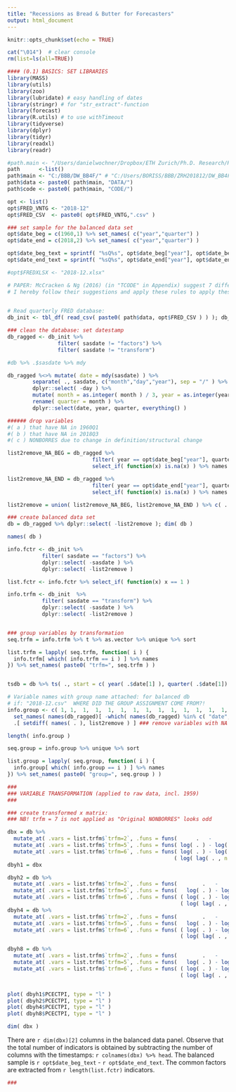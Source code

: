 ---
title: "Recessions as Bread & Butter for Forecasters"
output: html_document
---


```{r setup, include=FALSE}
knitr::opts_chunk$set(echo = TRUE)

cat("\014")  # clear console
rm(list=ls(all=TRUE))

```

```{r library, include=FALSE}
#### (0.1) BASICS: SET LIBRARIES
library(MASS)
library(utils)
library(zoo)
library(lubridate) # easy handling of dates
library(stringr) # for "str_extract"-function
library(forecast)
library(R.utils) # to use withTimeout
library(tidyverse)
library(dplyr)
library(tidyr)
library(readxl)
library(readr)
```

```{r path, include=FALSE}
#path.main <- "/Users/danielwochner/Dropbox/ETH Zurich/Ph.D. Research/Research Projects/BB" # DSW Laptop
path      <-list()
path$main <- "C:/BBB/DW_BB4F/" # "C:/Users/BORISS/BBB/ZRH201812/DW_BB4F/"
path$data <- paste0( path$main, "DATA/")
path$code <- paste0( path$main, "CODE/")


```

```{r option, include=FALSE}
opt <- list()
opt$FRED_VNTG <- "2018-12"
opt$FRED_CSV  <- paste0( opt$FRED_VNTG,".csv" )

### set sample for the balanced data set
opt$date_beg = c(1960,1) %>% set_names( c("year","quarter") )
opt$date_end = c(2018,2) %>% set_names( c("year","quarter") )

opt$date_beg_text = sprintf( "%sQ%s", opt$date_beg["year"], opt$date_beg["quarter"] )
opt$date_end_text = sprintf( "%sQ%s", opt$date_end["year"], opt$date_end["quarter"] )

#opt$FREDXLSX <- "2018-12.xlsx"

```


```{r function, include=FALSE}
# PAPER: McCracken & Ng (2016) (in "TCODE" in Appendix) suggest 7 different variable transformations to make series stationary.
# I hereby follow their suggestions and apply these rules to apply these transformations to variables in FRED-MD and FRED-QD.
  


```


```{r data_init, include=FALSE}
# Read quarterly FRED database:
db_init <- tbl_df( read_csv( paste0( path$data, opt$FRED_CSV ) ) ); db_init 

### clean the database: set datestamp
db_ragged <- db_init %>% 
                filter( sasdate != "factors") %>% 
                filter( sasdate != "transform")

#db %>% .$sasdate %>% mdy

db_ragged %<>% mutate( date = mdy(sasdate) ) %>% 
        separate( ., sasdate, c("month","day","year"), sep = "/" ) %>%
        dplyr::select( -day ) %>%
        mutate( month = as.integer( month ) / 3, year = as.integer(year) ) %>%
        rename( quarter = month ) %>% 
        dplyr::select(date, year, quarter, everything() )

###### drop variables 
#( a ) that have NA in 1960Q1 
#( b ) that have NA in 2018Q3
#( c ) NONBORRES due to change in definition/structural change

list2remove_NA_BEG = db_ragged %>% 
                           filter( year == opt$date_beg["year"], quarter == opt$date_beg["quarter"] ) %>% 
                           select_if( function(x) is.na(x) ) %>% names

list2remove_NA_END = db_ragged %>% 
                           filter( year == opt$date_end["year"], quarter == opt$date_end["quarter"] ) %>% 
                           select_if( function(x) is.na(x) ) %>% names

list2remove = union( list2remove_NA_BEG, list2remove_NA_END ) %>% c( . , "NONBORRES" ) %>% unique

### create balanced data set
db = db_ragged %>% dplyr::select( -list2remove ); dim( db )

names( db )

info.fctr <- db_init %>%  
           filter( sasdate == "factors") %>% 
           dplyr::select( -sasdate ) %>%
           dplyr::select( -list2remove ) 

list.fctr <- info.fctr %>% select_if( function(x) x == 1 )

info.trfm <- db_init  %>% 
           filter( sasdate == "transform") %>% 
           dplyr::select( -sasdate ) %>%
           dplyr::select( -list2remove ) 


### group variables by transformation
seq.trfm = info.trfm %>% t %>% as.vector %>% unique %>% sort

list.trfm = lapply( seq.trfm, function( i ) { 
  info.trfm[ which( info.trfm == i ) ] %>% names
}) %>% set_names( paste0( "trfm=", seq.trfm ) )


tsdb = db %>% ts( ., start = c( year( .$date[1] ), quarter( .$date[1]) ), frequency = 4 )

# Variable names with group name attached: for balanced db
# if: "2018-12.csv"  WHERE DID THE GROUP ASSIGNMENT COME FROM?!
info.group <- c( 1,	1,	1,	1,	1,	1,	1,	1,	1,	1,	1,	1,	1,	1,	1,	1,	1,	1,	1,	1,	1,	2,	2,	2,	2,	2,	2,	2,	2,	2,	2,	2,	2,	2,	3,	3,	3,	3,	3,	3,	3,	3,	3,	3,	3,	3,	3,	3,	3,	3,	3,	3,	3,	3,	3,	3,	3,	3,	3,	3,	3,	3,	3,	3,	3,	3,	3,	3,	3,	3,	3,	3,	3,	3,	3,	3,	3,	3,	3,	3,	4,	4,	4,	4,	4,	4,	4,	5,	5,	5,	5,	5,	5,	5,	6,	6,	6,	6,	6,	6,	6,	6,	6,	6,	6,	6,	6,	6,	6,	6,	6,	6,	6,	6,	6,	6,	6,	6,	6,	6,	6,	6,	6,	6,	6,	6,	6,	6,	6,	6,	7,	7,	7,	7,	7,	7,	7,	7,	7,	7,	7,	7,	7,	8,	8,	8,	8,	8,	8,	8,	8,	8,	8,	8,	8,	8,	8,	9,	9,	9,	9,	9,	9,	9,	9,	9,	9,	9,	9,	10,	10,	10,	10,	10,	10,	10,	10,	13,	4,	4,	4,	11,	11,	11,	11,	11,	11,	12,	12,	1,	1,	14,	14,	2,	2,	2,	3,	3,	9,	9,	8,	8,	8,	8,	6,	6,	6,	6,	6,	6,	6,	6,	6,	6,	6,	7,	9,	9,	9,	3,	3,	5,	5,	10,	8,	8,	4,	4,	4,	4,	13,	13,	6,	14,	14,	14,	14,	14,	14,	14,	14,	14,	14,	14,	13,	13,	13,	13) %>% 
  set_names( names(db_ragged)[ -which( names(db_ragged) %in% c( "date","quarter", "year" ) ) ] ) %>%
  .[ setdiff( names( . ), list2remove ) ] ### remove variables with NA either in the beg/end of the db_ragged

length( info.group )

seq.group = info.group %>% unique %>% sort

list.group = lapply( seq.group, function( i ) { 
  info.group[ which( info.group == i ) ] %>% names
}) %>% set_names( paste0( "group=", seq.group ) )

```

```{r data_trfm, include=FALSE}
###
### VARIABLE TRANSFORMATION (applied to raw data, incl. 1959)
###

### create transformed x matrix: 
### NB! trfm = 7 is not applied as "Original NONBORRES" looks odd

dbx = db %>% 
  mutate_at( .vars = list.trfm$`trfm=2`, .funs = funs(      .   -      lag( . , n = 1 )   ) ) %>%
  mutate_at( .vars = list.trfm$`trfm=5`, .funs = funs( log( . ) - log( lag( . , n = 1 ) ) ) ) %>%
  mutate_at( .vars = list.trfm$`trfm=6`, .funs = funs( log( . ) - log( lag( . , n = 1 ) ) -  
                                                     ( log( lag( . , n = 1 ) ) - log( lag( . , n = 2 ) ) ) ) ) 
dbyh1 = dbx

dbyh2 = db %>% 
  mutate_at( .vars = list.trfm$`trfm=2`, .funs = funs(        .   -      lag( . , n = 2 )   ) ) %>%
  mutate_at( .vars = list.trfm$`trfm=5`, .funs = funs(   log( . ) - log( lag( . , n = 2 ) ) ) ) %>%
  mutate_at( .vars = list.trfm$`trfm=6`, .funs = funs( ( log( . ) - log( lag( . , n = 2 ) ) ) / 2 - 
                                                       ( log( lag( . , n = 2 ) ) - log( lag( . , n = 3 ) ) ) ) ) 
dbyh4 = db %>% 
  mutate_at( .vars = list.trfm$`trfm=2`, .funs = funs(        .   -      lag( . , n = 4 )   ) ) %>%
  mutate_at( .vars = list.trfm$`trfm=5`, .funs = funs(   log( . ) - log( lag( . , n = 4 ) ) ) ) %>%
  mutate_at( .vars = list.trfm$`trfm=6`, .funs = funs( ( log( . ) - log( lag( . , n = 4 ) ) ) / 4 - 
                                                       ( log( lag( . , n = 4 ) ) - log( lag( . , n = 5 ) ) ) ) ) 

dbyh8 = db %>% 
  mutate_at( .vars = list.trfm$`trfm=2`, .funs = funs(        .   -      lag( . , n = 8 )   ) ) %>%
  mutate_at( .vars = list.trfm$`trfm=5`, .funs = funs(   log( . ) - log( lag( . , n = 8 ) ) ) ) %>%
  mutate_at( .vars = list.trfm$`trfm=6`, .funs = funs( ( log( . ) - log( lag( . , n = 8 ) ) ) / 8 - 
                                                       ( log( lag( . , n = 8 ) ) - log( lag( . , n = 9 ) ) ) ) ) 


plot( dbyh1$PCECTPI, type = "l" )
plot( dbyh2$PCECTPI, type = "l" )
plot( dbyh4$PCECTPI, type = "l" )
plot( dbyh8$PCECTPI, type = "l" )

dim( dbx )


```

There are `r dim(dbx)[2]` columns in the balanced data panel. Observe that the total number of indicators is obtained by subtracting the number of columns with the timestamps: `r colnames(dbx) %>% head`. The balanced sample is `r opt$date_beg_text` - `r opt$date_end_text`. The common factors are extracted from `r length(list.fctr)` indicators.


```{r data_trfm_, include=FALSE}
###

  
  

```